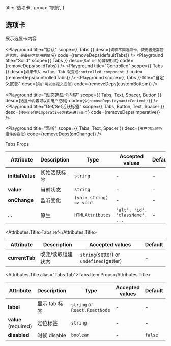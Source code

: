 

  title: '选项卡',
  group: '导航',
}

## 选项卡

展示选显卡内容

<Playground
  title="默认"
  scope={{ Tabs }}
  desc={`切换不同选项卡，使用者无需管理状态，是最经常使用的情况`}
  code={removeDeps(defaultTabs)}
/>
<Playground title="Solid" scope={{ Tabs }} desc={`Solid 的展现形式`} code={removeDeps(solidTabs)} />
<Playground
  title="Controlled"
  scope={{ Tabs }}
  desc={`如果传入 value，Tab 就变成controlled component `}
  code={removeDeps(controlledTabs)}
/>
<Playground
  scope={{ Tabs }}
  title="自定义底部"
  desc={`用户可以自定义底部`}
  code={removeDeps(customBottom)}
/>

<Playground
  title="动态选显卡内容"
  scope={{ Tabs, Text, Spacer, Button }}
  desc={`选显卡内容可以由用户控制`}
  code={`${removeDeps(dynamicContent)}`}
/>
<Playground
  title="Get/Set活跃标签"
  scope={{ Tabs, Button, Text, Spacer }}
  desc={`使用ref的imperative方式来进行交互`}
  code={removeDeps(imperative)}
/>

<Playground
  title="监听"
  scope={{ Tabs, Text, Spacer }}
  desc={`用户可以监听组件的变化`}
  code={removeDeps(onChange)}
/>

<Attributes edit="/pages/zh-en/components/tabs.mdx">
<Attributes.Title>Tabs.Props</Attributes.Title>

| Attribute        | Description  | Type                    | Accepted values                 | Default |
| ---------------- | ------------ | ----------------------- | ------------------------------- | ------- |
| **initialValue** | 初始活跃标签 | `string`                | -                               | -       |
| **value**        | 当前状态     | `string`                | -                               | -       |
| **onChange**     | 监听变化     | `(val: string) => void` | -                               | -       |
| ...              | 原生         | `HTMLAttributes`        | `'alt', 'id', 'className', ...` | -       |

<Attributes.Title>Tabs.ref</Attributes.Title>

| Attribute      | Description       | Accepted values                         | Default |
| -------------- | ----------------- | --------------------------------------- | ------- |
| **currentTab** | 改变/读取组建状态 | `string`(setter) or `undefined`(getter) | -       |

<Attributes.Title alias="Tabs.Tab">Tabs.Item.Props</Attributes.Title>

| Attribute            | Description   | Type                          | Accepted values | Default |
| -------------------- | ------------- | ----------------------------- | --------------- | ------- |
| **label**            | 显示 tab 标签 | `string` or `React.ReactNode` | -               | -       |
| **value** (required) | 定位标签      | `string`                      | -               | -       |
| **disabled**         | 时候 disable  | `boolean`                     | -               | `false` |

</Attributes>

